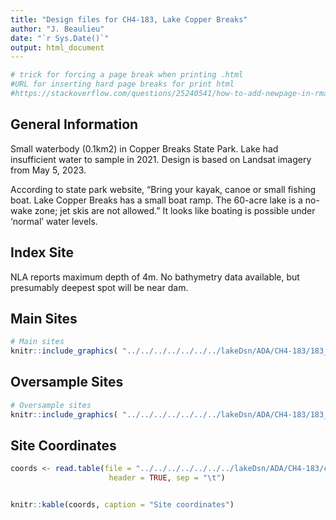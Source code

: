 ```yaml
---
title: "Design files for CH4-183, Lake Copper Breaks"
author: "J. Beaulieu"
date: "`r Sys.Date()`"
output: html_document
---
```


```r
# trick for forcing a page break when printing .html
#URL for inserting hard page breaks for print html
#https://stackoverflow.com/questions/25240541/how-to-add-newpage-in-rmarkdown-in-a-smart-way
```
## General Information
Small waterbody (0.1km2) in Copper Breaks State Park.  Lake had insufficient water to sample in 2021.  Design is based on Landsat imagery from May 5, 2023.

According to state park website, "Bring your kayak, canoe or small fishing boat. Lake Copper Breaks has a small boat ramp. The 60-acre lake is a no-wake zone; jet skis are not allowed."  It looks like boating is possible under 'normal' water levels.

## Index Site
NLA reports maximum depth of 4m.  No bathymetry data available, but presumably deepest spot will be near dam.  

## Main Sites
```r
# Main sites
knitr::include_graphics( "../../../../../../../lakeDsn/ADA/CH4-183/183_Main.png")
```
<P style="page-break-before: always">
  
  

## Oversample Sites
```r
# Oversample sites
knitr::include_graphics( "../../../../../../../lakeDsn/ADA/CH4-183/183_Over.png")
```

<P style="page-break-before: always">
## Site Coordinates
```r

coords <- read.table(file = "../../../../../../../lakeDsn/ADA/CH4-183/ch4_183Sites.txt",
                      header = TRUE, sep = "\t")


knitr::kable(coords, caption = "Site coordinates")
```